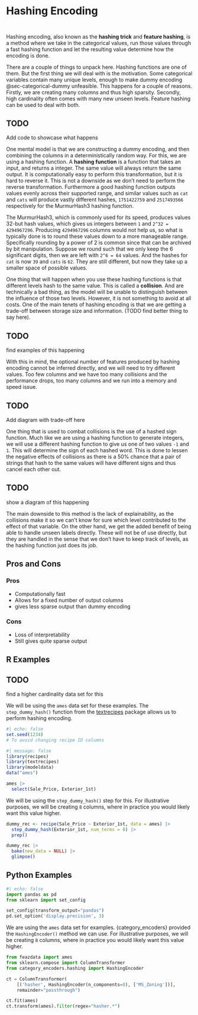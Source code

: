 # Hashing Encoding {#sec-categorical-hashing}

::: {style="visibility: hidden; height: 0px;"}
## Hashing Encoding
:::

Hashing encoding, also known as the **hashing trick** and **feature hashing**, is a method where we take in the categorical values, run those values through a fast hashing function and let the resulting value determine how the encoding is done.

There are a couple of things to unpack here. Hashing functions are one of them. But the first thing we will deal with is the motivation. Some categorical variables contain many unique levels, enough to make dummy encoding @sec-categorical-dummy unfeasible. This happens for a couple of reasons. Firstly, we are creating many columns and thus high sparsity. Secondly, high cardinality often comes with many new unseen levels. Feature hashing can be used to deal with both.

::: {.callout-caution}
# TODO

Add code to showcase what happens
:::

One mental model is that we are constructing a dummy encoding, and then combining the columns in a deterministically random way. For this, we are using a hashing function. A **hashing function** is a function that takes an input, and returns a integer. The same value will always return the same output. It is computationally easy to perform this transformation, but it is hard to reverse it. This is not a downside as we don't need to perform the reverse transformation. Furthermore a good hashing function outputs values evenly across their supported range, and similar values such as `cat` and `cats` will produce vastly different hashes, `1751422759` and `2517493566` respectively for the MurmurHash3 hashing function. 

The MurmurHash3, which is commonly used for its speed, produces values 32-but hash values, which gives us integers between `1` and `2^32 = 4294967296`. Producing `4294967296` columns would not help us, so what is typically done is to round these values down to a more manageable range. Specifically rounding by a power of 2 is common since that can be archived by bit manipulation. Suppose we round such that we only keep the 6 significant digits, then we are left with `2^6 = 64` values. And the hashes for `cat` is now `39` and `cats` is `62`. They are still different, but now they take up a smaller space of possible values.

One thing that will happen when you use these hashing functions is that different levels hash to the same value. This is called a **collision**. And are technically a bad thing, as the model will be unable to distinguish between the influence of those two levels. However, it is not something to avoid at all costs. One of the main tenets of hashing encoding is that we are getting a trade-off between storage size and information. (TODO find better thing to say here). 

::: {.callout-caution}
# TODO

find examples of this happening
:::

With this in mind, the optional number of features produced by hashing encoding cannot be inferred directly, and we will need to try different values. Too few columns and we have too many collisions and the performance drops, too many columns and we run into a memory and speed issue. 

::: {.callout-caution}
# TODO

Add diagram with trade-off here
:::

One thing that is used to combat collisions is the use of a hashed sign function. Much like we are using a hashing function to generate integers, we will use a different hashing function to give us one of two values `-1` and `1`. This will determine the sign of each hashed word. This is done to lessen the negative effects of collisions as there is a 50% chance that a pair of strings that hash to the same values will have different signs and thus cancel each other out.

::: {.callout-caution}
# TODO

show a diagram of this happening
:::

The main downside to this method is the lack of explainability, as the collisions make it so we can't know for sure which level contributed to the effect of that variable. On the other hand, we get the added benefit of being able to handle unseen labels directly. These will not be of use directly, but they are handled in the sense that we don't have to keep track of levels, as the hashing function just does its job.

## Pros and Cons

### Pros

- Computationally fast
- Allows for a fixed number of output columns
- gives less sparse output than dummy encoding

### Cons

- Loss of interpretability
- Still gives quite sparse output

## R Examples

::: {.callout-caution}
# TODO

find a higher cardinality data set for this
:::

We will be using the `ames` data set for these examples. The `step_dummy_hash()` function from the [textrecipes](textrecipes.tidymodels.org) package allows us to perform hashing encoding.

```r
#| echo: false
set.seed(1234)
# To avoid changing recipe ID columns
```

```r
#| message: false
library(recipes)
library(textrecipes)
library(modeldata)
data("ames")

ames |>
  select(Sale_Price, Exterior_1st)
```

We will be using the `step_dummy_hash()` step for this. For illustrative purposes, we will be creating `8` columns, where in practice you would likely want this value higher.

```r
dummy_rec <- recipe(Sale_Price ~ Exterior_1st, data = ames) |>
  step_dummy_hash(Exterior_1st, num_terms = 8) |>
  prep()

dummy_rec |>
  bake(new_data = NULL) |>
  glimpse()
```

## Python Examples

```python
#| echo: false
import pandas as pd
from sklearn import set_config

set_config(transform_output="pandas")
pd.set_option('display.precision', 3)
```

We are using the `ames` data set for examples. {category_encoders} provided the `HashingEncoder()` method we can use. For illustrative purposes, we will be creating `8` columns, where in practice you would likely want this value higher.

```python
from feazdata import ames
from sklearn.compose import ColumnTransformer
from category_encoders.hashing import HashingEncoder

ct = ColumnTransformer(
    [('hasher', HashingEncoder(n_components=8), ['MS_Zoning'])], 
    remainder="passthrough")

ct.fit(ames)
ct.transform(ames).filter(regex="hasher.*")
```
